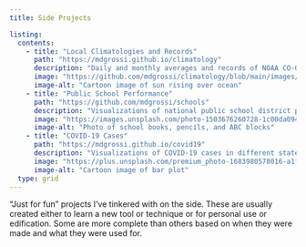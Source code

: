 ```yaml
---
title: Side Projects

listing:
  contents:
    - title: "Local Climatologies and Records"
      path: "https://mdgrossi.github.io/climatology"
      description: "Daily and monthly averages and records of NOAA CO-OPS weather and tide observations at different locations to which I have some degree of connection."
      image: "https://github.com/mdgrossi/climatology/blob/main/images/logo.png?raw=true"
      image-alt: "Cartoon image of sun rising over ocean"
    - title: "Public School Performance"
      path: "https://github.com/mdgrossi/schools"
      description: "Visualizations of national public school district performances in math and reading at different locations of interest."
      image: "https://images.unsplash.com/photo-1503676260728-1c00da094a0b?q=80&w=3444&auto=format&fit=crop&ixlib=rb-4.0.3&ixid=M3wxMjA3fDB8MHxwaG90by1wYWdlfHx8fGVufDB8fHx8fA%3D%3D"
      image-alt: "Photo of school books, pencils, and ABC blocks"
    - title: "COVID-19 Cases"
      path: "https://mdgrossi.github.io/covid19"
      description: "Visualizations of COVID-19 cases in different states of interest. Created early in the pandemic, updated daily, and abandoned when data source went offline."
      image: "https://plus.unsplash.com/premium_photo-1683980578016-a1f980719ec2?q=80&w=3000&auto=format&fit=crop&ixlib=rb-4.0.3&ixid=M3wxMjA3fDB8MHxwaG90by1wYWdlfHx8fGVufDB8fHx8fA%3D%3D"
      image-alt: "Cartoon image of bar plot"
  type: grid
---
```


"Just for fun" projects I've tinkered with on the side. These are usually created either to learn a new tool or technique or for personal use or edification. Some are more complete than others based on when they were made and what they were used for.